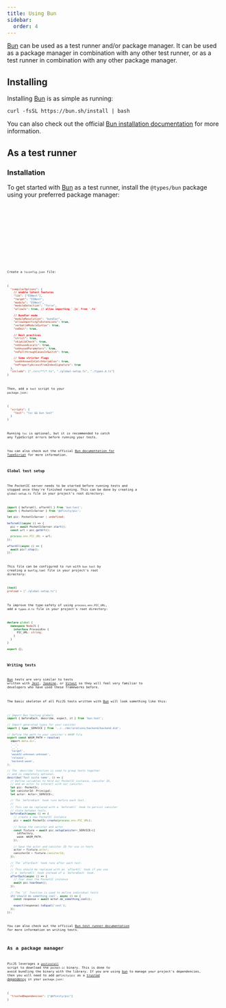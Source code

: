 ```yaml
---
title: Using Bun
sidebar:
  order: 4
---
```



[Bun](https://bun.sh) can be used as a test runner and/or package manager. It can be used as a package manager in combination with any other test runner, or as a test runner in combination with any other package manager.

## Installing

Installing [Bun](https://bun.sh) is as simple as running:

```shell
curl -fsSL https://bun.sh/install | bash
```

You can also check out the official [Bun installation documentation](https://bun.sh/docs/installation) for more information.

## As a test runner

### Installation

To get started with [Bun](https://bun.sh) as a test runner, install the `@types/bun` package using your preferred package manager:

<Tabs>
  <TabItem label="npm" icon="npm">
    <Code lang="shell" code="npm i -D @types/bun" />
  </TabItem>
  <TabItem label="pnpm" icon="pnpm">
    <Code lang="shell" code="pnpm i -D @types/bun" />
  </TabItem>
  <TabItem label="bun" icon="bun">
    <Code lang="shell" code="bun add -d @types/bun" />
  </TabItem>
  <TabItem label="yarn" icon="seti:yarn">
    <Code lang="shell" code="yarn add -D @types/bun" />
  </TabItem>
</Tabs>

Create a `tsconfig.json` file:

```json title="tsconfig.json"
{
  "compilerOptions": {
    // enable latest features
    "lib": ["ESNext"],
    "target": "ESNext",
    "module": "ESNext",
    "moduleDetection": "force",
    "allowJs": true, // allow importing `.js` from `.ts`

    // Bundler mode
    "moduleResolution": "bundler",
    "allowImportingTsExtensions": true,
    "verbatimModuleSyntax": true,
    "noEmit": true,

    // Best practices
    "strict": true,
    "skipLibCheck": true,
    "noUnusedLocals": true,
    "noUnusedParameters": true,
    "noFallthroughCasesInSwitch": true,

    // Some stricter flags
    "useUnknownInCatchVariables": true,
    "noPropertyAccessFromIndexSignature": true
  },
  "include": ["./src/**/*.ts", "./global-setup.ts", "./types.d.ts"]
}
```

Then, add a `test` script to your `package.json`:

```json title="package.json"
{
  "scripts": {
    "test": "tsc && bun test"
  }
}
```

Running `tsc` is optional, but it is recommended to catch any TypeScript errors before running your tests.

You can also check out the official [Bun documentation for TypeScript](https://bun.sh/docs/typescript) for more information.

### Global test setup

The PocketIC server needs to be started before running tests and stopped once they're finished running. This can be done by creating a `global-setup.ts` file in your project's root directory:

```ts title="global-setup.ts"
import { beforeAll, afterAll } from 'bun:test';
import { PocketIcServer } from '@dfinity/pic';

let pic: PocketIcServer | undefined;

beforeAll(async () => {
  pic = await PocketIcServer.start();
  const url = pic.getUrl();

  process.env.PIC_URL = url;
});

afterAll(async () => {
  await pic?.stop();
});
```

This file can be configured to run with `bun test` by creating a `bunfig.toml` file in your project's root directory:

```toml title="bunfig.toml"
[test]
preload = ["./global-setup.ts"]
```

To improve the type-safety of using `process.env.PIC_URL`, add a `types.d.ts` file in your project's root directory:

```ts title="types.d.ts"
declare global {
  namespace NodeJS {
    interface ProcessEnv {
      PIC_URL: string;
    }
  }
}

export {};
```

### Writing tests

[Bun](https://bun.sh) tests are very similar to tests written with [Jest](https://jestjs.io), [Jasmine](https://jasmine.github.io), or [Vitest](https://vitest.dev) so they will feel very familiar to developers who have used these frameworks before.

The basic skeleton of all PicJS tests written with [Bun](https://bun.sh) will look something like this:

```ts title="tests/example.spec.ts"
// Import Bun testing globals
import { beforeEach, describe, expect, it } from 'bun:test';

// Import generated types for your canister
import { type _SERVICE } from '../../declarations/backend/backend.did';

// Define the path to your canister's WASM file
export const WASM_PATH = resolve(
  import.meta.dir,
  '..',
  '..',
  'target',
  'wasm32-unknown-unknown',
  'release',
  'backend.wasm',
);

// The `describe` function is used to group tests together
// and is completely optional.
describe('Test suite name', () => {
  // Define variables to hold our PocketIC instance, canister ID,
  // and an actor to interact with our canister.
  let pic: PocketIc;
  let canisterId: Principal;
  let actor: Actor<_SERVICE>;

  // The `beforeEach` hook runs before each test.
  //
  // This can be replaced with a `beforeAll` hook to persist canister
  // state between tests.
  beforeEach(async () => {
    // create a new PocketIC instance
    pic = await PocketIc.create(process.env.PIC_URL);

    // Setup the canister and actor
    const fixture = await pic.setupCanister<_SERVICE>({
      idlFactory,
      wasm: WASM_PATH,
    });

    // Save the actor and canister ID for use in tests
    actor = fixture.actor;
    canisterId = fixture.canisterId;
  });

  // The `afterEach` hook runs after each test.
  //
  // This should be replaced with an `afterAll` hook if you use
  // a `beforeAll` hook instead of a `beforeEach` hook.
  afterEach(async () => {
    // tear down the PocketIC instance
    await pic.tearDown();
  });

  // The `it` function is used to define individual tests
  it('should do something cool', async () => {
    const response = await actor.do_something_cool();

    expect(response).toEqual('cool');
  });
});
```

You can also check out the official [Bun test runner documentation](https://bun.sh/docs/cli/test) for more information on writing tests.

## As a package manager

PicJS leverages a [`postinstall`](https://docs.npmjs.com/cli/v9/using-npm/scripts#npm-install) script to download the `pocket-ic` binary. This is done to avoid bundling the binary with the library. If you are using [bun](https://bun.sh) to manage your project's dependencies, then you will need to add `@dfinity/pic` as a [trusted dependency](https://bun.sh/docs/install/lifecycle#trusteddependencies) in your `package.json`:

```json title="package.json"
{
  "trustedDependencies": ["@dfinity/pic"]
}
```
